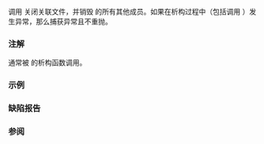 {{cpp/io/basic_filebuf/title|~basic_filebuf}}
{{cpp/io/basic_filebuf/navbar}}
{{ddcl|
virtual ~basic_filebuf();
}}

调用 {{lc|close()}} 关闭关联文件，并销毁 {{tt|basic_filebuf}} 的所有其他成员。如果在析构过程中（包括调用 {{lc|close()}}）发生异常，那么捕获异常且不重抛。

===注解===
通常被 {{lc|std::basic_fstream}} 的析构函数调用。

===示例===
{{example
|code=
|output=
}}

===缺陷报告===
{{dr list begin}}
{{dr list item|wg=lwg|dr=622|std=C++98|before=不明确如何处理析构过程中抛出的异常|after=捕获但不会重抛}}
{{dr list end}}

===参阅===
{{dsc begin}}
{{dsc inc|cpp/io/basic_filebuf/dsc basic_filebuf}}
{{dsc inc|cpp/io/basic_filebuf/dsc close}}
{{dsc end}}

{{langlinks|de|en|es|fr|it|ja|pt|ru}}